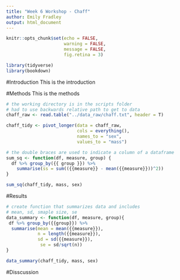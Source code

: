```yaml
---
title: "Week 6 Workshop - Chaff"
author: Emily Fradley
output: html_document
---
```


```r
knitr::opts_chunk$set(echo = FALSE, 
                      warning = FALSE,
                      message = FALSE,
                      fig.retina = 3)
```

```r
library(tidyverse)
library(bookdown)
```

#Introduction
This is the introduction 

#Methods
This is the methods
```r
# the working directory is in the scripts folder
# had to use backwards relative path to get to data
chaff_raw <- read.table("../data_raw/chaff.txt", header = T)
```

```r
chaff_tidy <- pivot_longer(data = chaff_raw,
                           cols = everything(),
                           names_to = "sex",
                           values_to = "mass")
```

```r
# the double braces are used to indicate a column of a dataframe
sum_sq <- function(df, measure, group) {
  df %>% group_by({{ group }}) %>% 
    summarise(ss = sum(({{measure}} - mean({{measure}}))^2))
}

sum_sq(chaff_tidy, mass, sex)
```

#Results

```r
# create function that summarizes data and includes
# mean, sd, smaple size, se
data_summary <- function(df, measure, group){
 df %>% group_by({{group}}) %>% 
  summarise(mean = mean({{measure}}),
            n = length({{measure}}),
            sd = sd({{measure}}),
             se = sd/sqrt(n))
}

data_summary(chaff_tidy, mass, sex)
```


#Disscussion